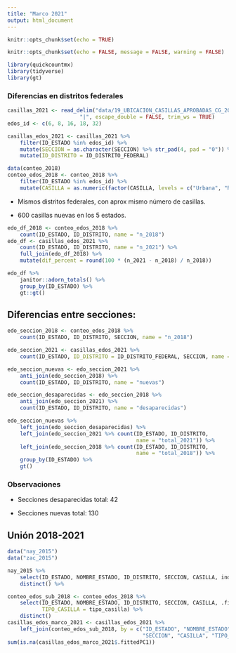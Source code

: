 ```yaml
---
title: "Marco 2021"
output: html_document
---
```


```r
knitr::opts_chunk$set(echo = TRUE)
```
```r

knitr::opts_chunk$set(echo = FALSE, message = FALSE, warning = FALSE)

library(quickcountmx)
library(tidyverse)
library(gt)
```

### Diferencias en distritos federales


```r
casillas_2021 <- read_delim("data/19_UBICACION_CASILLAS_APROBADAS_CG_20210414_TSecc_ZonaArea.txt",
                       "|", escape_double = FALSE, trim_ws = TRUE)
edos_id <- c(6, 8, 16, 18, 32)

casillas_edos_2021 <- casillas_2021 %>% 
    filter(ID_ESTADO %in% edos_id) %>% 
    mutate(SECCION = as.character(SECCION) %>% str_pad(4, pad = "0")) %>% 
    mutate(ID_DISTRITO = ID_DISTRITO_FEDERAL)

data(conteo_2018)
conteo_edos_2018 <- conteo_2018 %>% 
    filter(ID_ESTADO %in% edos_id) %>% 
    mutate(CASILLA = as.numeric(factor(CASILLA, levels = c("Urbana", "Rural"))))

```

* Mismos distritos federales, con aprox mismo número de casillas.

* 600 casillas nuevas en los 5 estados.

```r
edo_df_2018 <- conteo_edos_2018 %>% 
    count(ID_ESTADO, ID_DISTRITO, name = "n_2018")
edo_df <- casillas_edos_2021 %>% 
    count(ID_ESTADO, ID_DISTRITO, name = "n_2021") %>% 
    full_join(edo_df_2018) %>% 
    mutate(dif_percent = round(100 * (n_2021 - n_2018) / n_2018))

edo_df %>% 
    janitor::adorn_totals() %>% 
    group_by(ID_ESTADO) %>% 
    gt::gt()
```


## Diferencias entre secciones:

```r
edo_seccion_2018 <- conteo_edos_2018 %>% 
    count(ID_ESTADO, ID_DISTRITO, SECCION, name = "n_2018")

edo_seccion_2021 <- casillas_edos_2021 %>% 
    count(ID_ESTADO, ID_DISTRITO = ID_DISTRITO_FEDERAL, SECCION, name = "n_2021") 

edo_seccion_nuevas <- edo_seccion_2021 %>% 
    anti_join(edo_seccion_2018) %>% 
    count(ID_ESTADO, ID_DISTRITO, name = "nuevas")

edo_seccion_desaparecidas <- edo_seccion_2018 %>% 
    anti_join(edo_seccion_2021) %>% 
    count(ID_ESTADO, ID_DISTRITO, name = "desaparecidas")
```



```r
edo_seccion_nuevas %>% 
    left_join(edo_seccion_desaparecidas) %>% 
    left_join(edo_seccion_2021 %>% count(ID_ESTADO, ID_DISTRITO, 
                                         name = "total_2021")) %>% 
    left_join(edo_seccion_2018 %>% count(ID_ESTADO, ID_DISTRITO, 
                                         name = "total_2018")) %>% 
    group_by(ID_ESTADO) %>% 
    gt()
```

###  Observaciones

* Secciones desaparecidas total: 42

* Secciones nuevas total: 130

## Unión 2018-2021

```r
data("nay_2015")
data("zac_2015")

nay_2015 %>% 
    select(ID_ESTADO, NOMBRE_ESTADO, ID_DISTRITO, SECCION, CASILLA, indice_grupo) %>% 
    distinct() %>% 

conteo_edos_sub_2018 <- conteo_edos_2018 %>% 
    select(ID_ESTADO, NOMBRE_ESTADO, ID_DISTRITO, SECCION, CASILLA, .fittedPC1, 
           TIPO_CASILLA = tipo_casilla) %>% 
    distinct()
casillas_edos_marco_2021 <- casillas_edos_2021 %>% 
    left_join(conteo_edos_sub_2018, by = c("ID_ESTADO", "NOMBRE_ESTADO", "ID_DISTRITO",
                                           "SECCION", "CASILLA", "TIPO_CASILLA"))
sum(is.na(casillas_edos_marco_2021$.fittedPC1))
```

